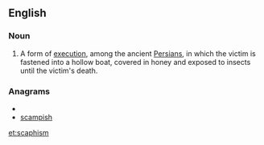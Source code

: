==English==

===Noun===
{{wikipedia}}
{{en-noun|-}}

# A form of [[execution]], among the ancient [[Persian]]s, in which the victim is fastened into a hollow boat, covered in honey and exposed to insects until the victim's death.

===Anagrams===
* {{alphagram|achimpss}}
* [[scampish#English|scampish]]

[[et:scaphism]]